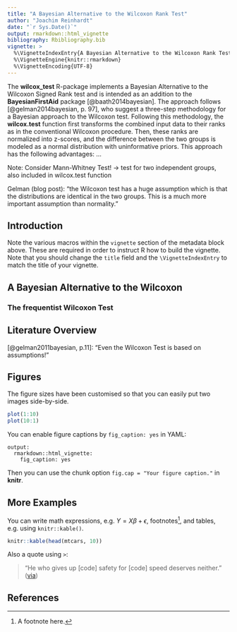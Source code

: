 ```yaml
---
title: "A Bayesian Alternative to the Wilcoxon Rank Test"
author: "Joachim Reinhardt"
date: "`r Sys.Date()`"
output: rmarkdown::html_vignette
bibliography: Rbibliography.bib
vignette: >
  %\VignetteIndexEntry{A Bayesian Alternative to the Wilcoxon Rank Test}
  %\VignetteEngine{knitr::rmarkdown}
  %\VignetteEncoding{UTF-8}
---
```


The **wilcox_test** R-package implements a Bayesian Alternative to the Wilcoxon 
Signed Rank test and is intended as an addition to the **BayesianFirstAid** 
package [@baath2014bayesian]. The approach follows [@gelman2014bayesian, p. 97],
who  suggest a three-step methodology for a Bayesian approach to the Wilcoxon 
test. Following this methodology, the **wilcox.test** function first transforms 
the combined input data to their ranks as in the conventional Wilcoxon 
procedure. Then, these ranks are normalized into z-scores, and the difference 
between the two groups is modeled as a normal distribution with uninformative 
priors. This approach has the following advantages: ... 

Note: Consider Mann-Whitney Test! -> test for two independent groups, also
included in wilcox.test function

Gelman (blog post): "the Wilcoxon test has a huge assumption which is that the 
distributions are identical in the two groups. This is a much more important 
assumption than normality."



## Introduction

Note the various macros within the `vignette` section of the metadata block above. These are required in order to instruct R how to build the vignette. Note that you should change the `title` field and the `\VignetteIndexEntry` to match the title of your vignette.

## A Bayesian Alternative to the Wilcoxon

### The frequentist Wilcoxon Test



## Literature Overview

[@gelman2011bayesian, p.11]: "Even the Wilcoxon Test is based on assumptions!"

## Figures

The figure sizes have been customised so that you can easily put two images side-by-side. 

```r
plot(1:10)
plot(10:1)
```

You can enable figure captions by `fig_caption: yes` in YAML:

    output:
      rmarkdown::html_vignette:
        fig_caption: yes

Then you can use the chunk option `fig.cap = "Your figure caption."` in **knitr**.

## More Examples

You can write math expressions, e.g. $Y = X\beta + \epsilon$, footnotes^[A footnote here.], and tables, e.g. using `knitr::kable()`.

```r
knitr::kable(head(mtcars, 10))
```

Also a quote using `>`:

> "He who gives up [code] safety for [code] speed deserves neither."
([via](https://twitter.com/hadleywickham/status/504368538874703872))

## References
